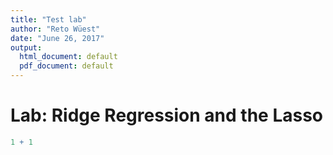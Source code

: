 ```yaml
---
title: "Test lab"
author: "Reto Wüest"
date: "June 26, 2017"
output:
  html_document: default
  pdf_document: default
---
```


# Lab: Ridge Regression and the Lasso

```r
1 + 1
```

